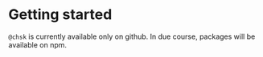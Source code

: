 
<Meta title="Getting started" />

# Getting started

`@chsk` is currently available only on github. In due course, packages will be available on npm.
